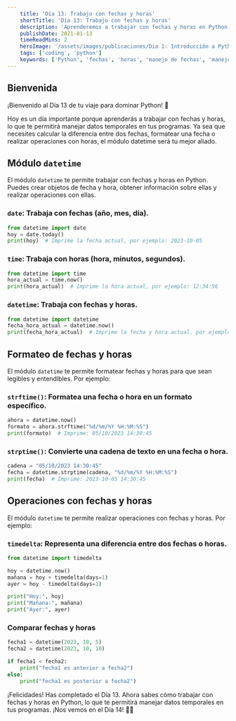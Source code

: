 ```yaml
---
    title: 'Día 13: Trabajo con fechas y horas'
    shortTitle: 'Día 13: Trabajo con fechas y horas'
    description: 'Aprenderemos a trabajar con fechas y horas en Python, lo que te permitirá manejar datos temporales en tus programas.'
    publishDate: 2021-01-13
    timeReadMins: 2
    heroImage: '/assets/images/publicaciones/Dia 1: Introducción a Python y sintaxis básica.png'
    tags: ['coding', 'python']
    keywords: ['Python', 'fechas', 'horas', 'manejo de fechas', 'manejo de horas']
---
```


## Bienvenida

¡Bienvenido al Día 13 de tu viaje para dominar Python! 🎉

Hoy es un día importante porque aprenderás a trabajar con fechas y horas, lo que te permitirá manejar datos temporales en tus programas. Ya sea que necesites calcular la diferencia entre dos fechas, formatear una fecha o realizar operaciones con horas, el módulo datetime será tu mejor aliado.

## Módulo `datetime`

El módulo `datetime` te permite trabajar con fechas y horas en Python. Puedes crear objetos de fecha y hora, obtener información sobre ellas y realizar operaciones con ellas.

### `date`: Trabaja con fechas (año, mes, día).
```python
from datetime import date
hoy = date.today()
print(hoy)  # Imprime la fecha actual, por ejemplo: 2023-10-05
```

### `time`: Trabaja con horas (hora, minutos, segundos).
```python
from datetime import time
hora_actual = time.now()
print(hora_actual)  # Imprime la hora actual, por ejemplo: 12:34:56
```

### `datetime`: Trabaja con fechas y horas.
```python
from datetime import datetime
fecha_hora_actual = datetime.now()
print(fecha_hora_actual)  # Imprime la fecha y hora actual, por ejemplo: 2023-10-05 12:34:56
```

## Formateo de fechas y horas

El módulo `datetime` te permite formatear fechas y horas para que sean legibles y entendibles. Por ejemplo:

### `strftime()`: Formatea una fecha o hora en un formato específico.
```python
ahora = datetime.now()
formato = ahora.strftime("%d/%m/%Y %H:%M:%S")
print(formato)  # Imprime: 05/10/2023 14:30:45
```

### `strptime()`: Convierte una cadena de texto en una fecha o hora.
```python
cadena = "05/10/2023 14:30:45"
fecha = datetime.strptime(cadena, "%d/%m/%Y %H:%M:%S")
print(fecha)  # Imprime: 2023-10-05 14:30:45
```

## Operaciones con fechas y horas

El módulo `datetime` te permite realizar operaciones con fechas y horas. Por ejemplo:

### `timedelta`: Representa una diferencia entre dos fechas o horas.
```python
from datetime import timedelta

hoy = datetime.now()
mañana = hoy + timedelta(days=1)
ayer = hoy - timedelta(days=1)

print("Hoy:", hoy)
print("Mañana:", mañana)
print("Ayer:", ayer)
```

### Comparar fechas y horas
```python
fecha1 = datetime(2023, 10, 5)
fecha2 = datetime(2023, 10, 10)

if fecha1 < fecha2:
    print("fecha1 es anterior a fecha2")
else:
    print("fecha1 es posterior a fecha2")
```

¡Felicidades! Has completado el Día 13. Ahora sabes cómo trabajar con fechas y horas en Python, lo que te permitirá manejar datos temporales en tus programas. ¡Nos vemos en el Día 14! 🚀✨